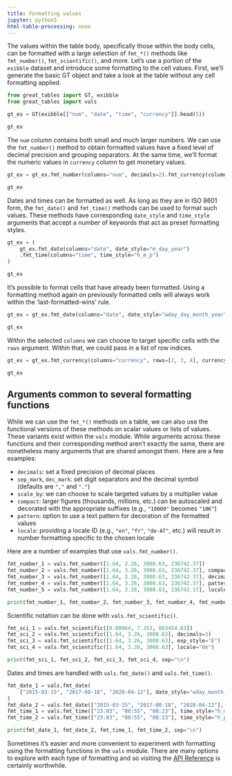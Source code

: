```yaml
---
title: Formatting values
jupyter: python3
html-table-processing: none
---
```


The values within the table body, specifically those within the body cells, can be formatted with a large selection of `fmt_*()` methods like `fmt_number()`, `fmt_scientific()`, and more. Let's use a portion of the `exibble` dataset and introduce some formatting to the cell values. First, we'll generate the basic GT object and take a look at the table without any cell formatting applied.

```python
from great_tables import GT, exibble
from great_tables import vals

gt_ex = GT(exibble[["num", "date", "time", "currency"]].head(5))

gt_ex
```

The `num` column contains both small and much larger numbers. We can use the `fmt_number()` method to obtain formatted values have a fixed level of decimal precision and grouping separators. At the same time, we'll format the numeric values in `currency` column to get monetary values.

```python
gt_ex = gt_ex.fmt_number(columns="num", decimals=2).fmt_currency(columns="currency")

gt_ex
```

Dates and times can be formatted as well. As long as they are in ISO 8601 form, the `fmt_date()` and `fmt_time()` methods can be used to format such values. These methods have corresponding `date_style` and `time_style` arguments that accept a number of keywords that act as preset formatting styles.

```python
gt_ex = (
    gt_ex.fmt_date(columns="date", date_style="m_day_year")
    .fmt_time(columns="time", time_style="h_m_p")
)

gt_ex
```


It's possible to format cells that have already been formatted. Using a formatting method again on previously formatted cells will always work within the 'last-formatted-wins' rule.

```python
gt_ex = gt_ex.fmt_date(columns="date", date_style="wday_day_month_year")

gt_ex
```


Within the selected `columns` we can choose to target specific cells with the `rows` argument. Within that, we could pass in a list of row indices.

```python
gt_ex = gt_ex.fmt_currency(columns="currency", rows=[2, 3, 4], currency="GBP")

gt_ex
```

## Arguments common to several formatting functions

While we can use the `fmt_*()` methods on a table, we can also use the functional versions of these methods on scalar values or lists of values. These variants exist within the `vals` module. While arguments across these functions and their corresponding method aren't exactly the same, there are nonetheless many arguments that are shared amongst them. Here are a few examples:

- `decimals`: set a fixed precision of decimal places
- `sep_mark`, `dec_mark`: set digit separators and the decimal symbol (defaults are `","` and `"."`)
- `scale_by`: we can choose to scale targeted values by a multiplier value
- `compact`: larger figures (thousands, millions, etc.) can be autoscaled and decorated with the appropriate suffixes (e.g., `"10000"` becomes `"10K"`)
- `pattern`: option to use a text pattern for decoration of the formatted values
- `locale`: providing a locale ID (e.g., `"en"`, `"fr"`, `"de-AT"`, etc.) will result in number formatting specific to the chosen locale

Here are a number of examples that use `vals.fmt_number()`.

```python
fmt_number_1 = vals.fmt_number([1.64, 3.26, 3000.63, 236742.37])
fmt_number_2 = vals.fmt_number([1.64, 3.26, 3000.63, 236742.37], compact=True)
fmt_number_3 = vals.fmt_number([1.64, 3.26, 3000.63, 236742.37], decimals=3)
fmt_number_4 = vals.fmt_number([1.64, 3.26, 3000.63, 236742.37], pattern="[{x}]")
fmt_number_5 = vals.fmt_number([1.64, 3.26, 3000.63, 236742.37], locale="es")

print(fmt_number_1, fmt_number_2, fmt_number_3, fmt_number_4, fmt_number_5, sep="\n")
```

Scientific notation can be done with `vals.fmt_scientific()`.

```python
fmt_sci_1 = vals.fmt_scientific([0.00064, 7.353, 863454.63])
fmt_sci_2 = vals.fmt_scientific([1.64, 3.26, 3000.63], decimals=3)
fmt_sci_3 = vals.fmt_scientific([1.64, 3.26, 3000.63], exp_style="E")
fmt_sci_4 = vals.fmt_scientific([1.64, 3.26, 3000.63], locale="de")

print(fmt_sci_1, fmt_sci_2, fmt_sci_3, fmt_sci_4, sep="\n")
```

Dates and times are handled with `vals.fmt_date()` and `vals.fmt_time()`.

```python
fmt_date_1 = vals.fmt_date(
    ["2015-03-15", "2017-08-18", "2020-04-12"], date_style="wday_month_day_year"
)
fmt_date_2 = vals.fmt_date(["2015-03-15", "2017-08-18", "2020-04-12"], date_style="month_day_year")
fmt_time_1 = vals.fmt_time(["23:03", "00:55", "08:23"], time_style="h_m_p")
fmt_time_2 = vals.fmt_time(["23:03", "00:55", "08:23"], time_style="h_p")

print(fmt_date_1, fmt_date_2, fmt_time_1, fmt_time_2, sep="\n")
```

Sometimes it's easier and more convenient to experiment with formatting using the formatting functions in the `vals` module. There are many options to explore with each type of formatting and so visiting the [API Reference](https://posit-dev.github.io/great-tables/reference/) is certainly worthwhile.
